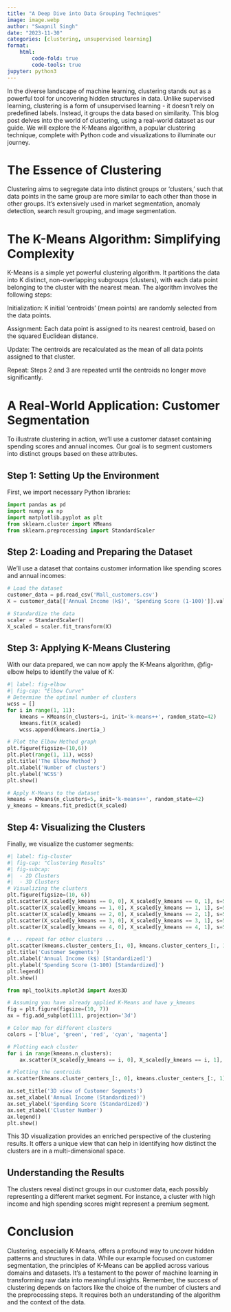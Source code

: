 ```yaml
---
title: "A Deep Dive into Data Grouping Techniques"
image: image.webp
author: "Swapnil Singh"
date: "2023-11-30"
categories: [clustering, unsupervised learning]
format:
    html:
        code-fold: true
        code-tools: true
jupyter: python3
---
```


In the diverse landscape of machine learning, clustering stands out as a powerful tool for uncovering hidden structures in data. Unlike supervised learning, clustering is a form of unsupervised learning - it doesn’t rely on predefined labels. Instead, it groups the data based on similarity. This blog post delves into the world of clustering, using a real-world dataset as our guide. We will explore the K-Means algorithm, a popular clustering technique, complete with Python code and visualizations to illuminate our journey.

# The Essence of Clustering
Clustering aims to segregate data into distinct groups or 'clusters,' such that data points in the same group are more similar to each other than those in other groups. It's extensively used in market segmentation, anomaly detection, search result grouping, and image segmentation.

# The K-Means Algorithm: Simplifying Complexity
K-Means is a simple yet powerful clustering algorithm. It partitions the data into K distinct, non-overlapping subgroups (clusters), with each data point belonging to the cluster with the nearest mean. The algorithm involves the following steps:

Initialization: K initial 'centroids' (mean points) are randomly selected from the data points.

Assignment: Each data point is assigned to its nearest centroid, based on the squared Euclidean distance.

Update: The centroids are recalculated as the mean of all data points assigned to that cluster.

Repeat: Steps 2 and 3 are repeated until the centroids no longer move significantly.

# A Real-World Application: Customer Segmentation
To illustrate clustering in action, we'll use a customer dataset containing spending scores and annual incomes. Our goal is to segment customers into distinct groups based on these attributes.

## Step 1: Setting Up the Environment
First, we import necessary Python libraries:
```python
import pandas as pd
import numpy as np
import matplotlib.pyplot as plt
from sklearn.cluster import KMeans
from sklearn.preprocessing import StandardScaler
```

## Step 2: Loading and Preparing the Dataset
We'll use a dataset that contains customer information like spending scores and annual incomes:
```python
# Load the dataset
customer_data = pd.read_csv('Mall_customers.csv')
X = customer_data[['Annual Income (k$)', 'Spending Score (1-100)']].values

# Standardize the data
scaler = StandardScaler()
X_scaled = scaler.fit_transform(X)
```

## Step 3: Applying K-Means Clustering
With our data prepared, we can now apply the K-Means algorithm, @fig-elbow helps to identify the value of K:
```python
#| label: fig-elbow
#| fig-cap: "Elbow Curve"
# Determine the optimal number of clusters
wcss = []
for i in range(1, 11):
    kmeans = KMeans(n_clusters=i, init='k-means++', random_state=42)
    kmeans.fit(X_scaled)
    wcss.append(kmeans.inertia_)

# Plot the Elbow Method graph
plt.figure(figsize=(10,6))
plt.plot(range(1, 11), wcss)
plt.title('The Elbow Method')
plt.xlabel('Number of clusters')
plt.ylabel('WCSS')
plt.show()

# Apply K-Means to the dataset
kmeans = KMeans(n_clusters=5, init='k-means++', random_state=42)
y_kmeans = kmeans.fit_predict(X_scaled)
```

## Step 4: Visualizing the Clusters
Finally, we visualize the customer segments:
```python
#| label: fig-cluster
#| fig-cap: "Clustering Results"
#| fig-subcap:
#|  - 2D Clusters
#|  - 3D Clusters
# Visualizing the clusters
plt.figure(figsize=(10, 6))
plt.scatter(X_scaled[y_kmeans == 0, 0], X_scaled[y_kmeans == 0, 1], s=50, c='red', label='Cluster 1')
plt.scatter(X_scaled[y_kmeans == 1, 0], X_scaled[y_kmeans == 1, 1], s=50, c='green', label='Cluster 1')
plt.scatter(X_scaled[y_kmeans == 2, 0], X_scaled[y_kmeans == 2, 1], s=50, c='blue', label='Cluster 1')
plt.scatter(X_scaled[y_kmeans == 3, 0], X_scaled[y_kmeans == 3, 1], s=50, c='pink', label='Cluster 1')
plt.scatter(X_scaled[y_kmeans == 4, 0], X_scaled[y_kmeans == 4, 1], s=50, c='orange', label='Cluster 1')

# ... repeat for other clusters ...
plt.scatter(kmeans.cluster_centers_[:, 0], kmeans.cluster_centers_[:, 1], s=300, c='yellow', label='Centroids')
plt.title('Customer Segments')
plt.xlabel('Annual Income (k$) [Standardized]')
plt.ylabel('Spending Score (1-100) [Standardized]')
plt.legend()
plt.show()

from mpl_toolkits.mplot3d import Axes3D

# Assuming you have already applied K-Means and have y_kmeans
fig = plt.figure(figsize=(10, 7))
ax = fig.add_subplot(111, projection='3d')

# Color map for different clusters
colors = ['blue', 'green', 'red', 'cyan', 'magenta']

# Plotting each cluster
for i in range(kmeans.n_clusters):
    ax.scatter(X_scaled[y_kmeans == i, 0], X_scaled[y_kmeans == i, 1], s=50, c=colors[i], label=f'Cluster {i+1}')

# Plotting the centroids
ax.scatter(kmeans.cluster_centers_[:, 0], kmeans.cluster_centers_[:, 1], s=300, c='yellow', depthshade=False, label='Centroids')

ax.set_title('3D view of Customer Segments')
ax.set_xlabel('Annual Income (Standardized)')
ax.set_ylabel('Spending Score (Standardized)')
ax.set_zlabel('Cluster Number')
ax.legend()
plt.show()
```

This 3D visualization provides an enriched perspective of the clustering results. It offers a unique view that can help in identifying how distinct the clusters are in a multi-dimensional space.

## Understanding the Results
The clusters reveal distinct groups in our customer data, each possibly representing a different market segment. For instance, a cluster with high income and high spending scores might represent a premium segment.

# Conclusion
Clustering, especially K-Means, offers a profound way to uncover hidden patterns and structures in data. While our example focused on customer segmentation, the principles of K-Means can be applied across various domains and datasets. It's a testament to the power of machine learning in transforming raw data into meaningful insights.
Remember, the success of clustering depends on factors like the choice of the number of clusters and the preprocessing steps. It requires both an understanding of the algorithm and the context of the data.